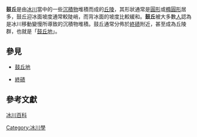 '''鼓丘'''是由[[冰川|冰川]]當中的一些[[沉積物|沉積物]]堆積而成的[[丘陵|丘陵]]，其形狀通常是[[圓形|圓形]]或[[橢圓形|橢圓形]]居多，鼓丘迎冰面坡度通常較陡峭，而背冰面的坡度比較緩和。'''鼓丘'''被大多數[[人|人]]認為是冰川移動變慢所導致的沉積物堆積。鼓丘通常分佈於[[終碛|終碛]]附近，甚至成為丘陵群，也就是「[[鼓丘地|鼓丘地]]」。




== 參見 ==

* [[鼓丘地|鼓丘地]]

* [[終碛|終碛]]




== 參考文獻 ==

[http://gis.geo.ncu.edu.tw/earth/glacier/glacier.htm 冰川百科]{{Wayback|url=http://gis.geo.ncu.edu.tw/earth/glacier/glacier.htm |date=20081219195534 }}

{{Geo-term-stub}}
{{冰川}}

[[Category:冰川學|Category:冰川學]]